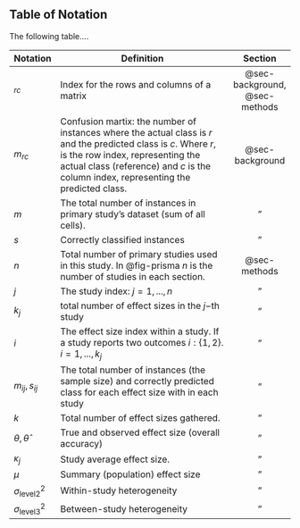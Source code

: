 ## Table of Notation {.unnumbered .unlisted}

The following table....

| Notation                   | Definition                                                                                                                                                                                                                                    |            Section            |
|----------------------------|-----------------------------------------------------------------------------------------------------------------------------------------------------------------------------------------------------------------------------------------------|:-----------------------------:|
| $_{rc}$                    | Index for the rows and columns of a matrix                                                                                                                                                                                                    | @sec-background, @sec-methods |
| $m_{rc}$                   | Confusion martix: the number of instances where the actual class is $r$ and the predicted class is $c$. Where $r$, is the row index, representing the actual class (reference) and $c$ is the column index, representing the predicted class. |        @sec-background        |
| $m$                        | The total number of instances in primary study's dataset (sum of all cells).                                                                                                                                                                  |               "               |
| $s$                        | Correctly classified instances                                                                                                                                                                                                                |               "               |
| $n$                        | Total number of primary studies used in this study. In @fig-prisma $n$ is the number of studies in each section.                                                                                                                              |         @sec-methods          |
| $j$                        | The study index: $j= 1,...,n$                                                                                                                                                                                                                 |               "               |
| $k_j$                      | total number of effect sizes in the $j-$th study                                                                                                                                                                                              |               "               |
| $i$                        | The effect size index within a study. If a study reports two outcomes $i: \{1, 2\}$. $i = 1, ..., k_j$                                                                                                                                        |               "               |
| $m_{ij}, s_{ij}$           | The total number of instances (the sample size) and correctly predicted class for each effect size with in each study                                                                                                                         |               "               |
| $k$                        | Total number of effect sizes gathered.                                                                                                                                                                                                        |               "               |
| $\theta, \hat{\theta}$     | True and observed effect size (overall accuracy)                                                                                                                                                                                              |               "               |
| $\kappa_j$                 | Study average effect size.                                                                                                                                                                                                                    |               "               |
| $\mu$                      | Summary (population) effect size                                                                                                                                                                                                              |               "               |
| $\sigma^2_{\text{level2}}$ | Within-study heterogeneity                                                                                                                                                                                                                    |               "               |
| $\sigma^2_{\text{level3}}$ | Between-study heterogeneity                                                                                                                                                                                                                   |               "               |
